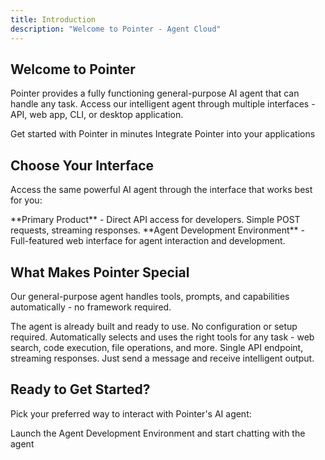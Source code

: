 ```yaml
---
title: Introduction
description: "Welcome to Pointer - Agent Cloud"
---
```


## Welcome to Pointer

Pointer provides a fully functioning general-purpose AI agent that can handle any task. Access our intelligent agent through multiple interfaces - API, web app, CLI, or desktop application.

<CardGroup cols={2}>
  <Card
    title="Quick Start"
    icon="rocket"
    href="/quickstart"
  >
    Get started with Pointer in minutes
  </Card>
  <Card
    title="API Reference"
    icon="code"
    href="/api-reference/introduction"
  >
    Integrate Pointer into your applications
  </Card>
</CardGroup>

## Choose Your Interface

Access the same powerful AI agent through the interface that works best for you:

<CardGroup cols={2}>
  <Card
    title="Agentic API"
    icon="robot"
    href="/api-reference/introduction"
  >
    **Primary Product** - Direct API access for developers. Simple POST requests, streaming responses.
  </Card>
  <Card
    title="Web App (ADE)"
    icon="globe"
    href="https://trypointer.com"
  >
    **Agent Development Environment** - Full-featured web interface for agent interaction and development.
  </Card>
</CardGroup>

## What Makes Pointer Special

Our general-purpose agent handles tools, prompts, and capabilities automatically - no framework required.

<CardGroup cols={2}>
  <Card
    title="Fully Autonomous"
    icon="robot"
    href="/api-reference/introduction"
  >
    The agent is already built and ready to use. No configuration or setup required.
  </Card>
  <Card
    title="Intelligent Tool Usage"
    icon="tools"
    href="/api-reference/endpoint/get"
  >
    Automatically selects and uses the right tools for any task - web search, code execution, file operations, and more.
  </Card>
  <Card
    title="Simple Integration"
    icon="plug"
    href="/development"
  >
    Single API endpoint, streaming responses. Just send a message and receive intelligent output.
  </Card>
</CardGroup>

## Ready to Get Started?

Pick your preferred way to interact with Pointer's AI agent:

<CardGroup cols={1}>
  <Card
    title="Try the Web App"
    icon="external-link"
    href="https://trypointer.com"
  >
    Launch the Agent Development Environment and start chatting with the agent
  </Card>
</CardGroup>

